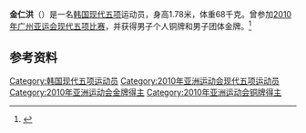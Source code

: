 {{NoteTA|G1=Sports}}
'''金仁洪'''（{{bd|1982年|7月15日||}}）是一名[[韩国|韩国]][[现代五项|现代五项]]运动员，身高1.78米，体重68千克。曾参加[[2010年亚洲运动会|2010年广州亚运会]][[2010年亚洲运动会现代五项比赛|现代五项比赛]]，并获得男子个人铜牌和男子团体金牌。<ref>{{cite web|url=http://www.gz2010.cn/info/CHN_CHN/ZB/ZBB101A_MP@@@@@@@@@@@@@@@CHN_number=243134.html | language=zh-hans | title=金仁洪 - 简历  |publisher=2010年广州亚运会官方网站 |accessdate=2011-12-27 }}</ref>

== 参考资料 ==
<references />
{{DEFAULTSORT:Kim In-hong}}
[[Category:韩国现代五项运动员|Category:韩国现代五项运动员]]
[[Category:2010年亚洲运动会现代五项运动员|Category:2010年亚洲运动会现代五项运动员]]
[[Category:2010年亚洲运动会金牌得主|Category:2010年亚洲运动会金牌得主]]
[[Category:2010年亚洲运动会铜牌得主|Category:2010年亚洲运动会铜牌得主]]